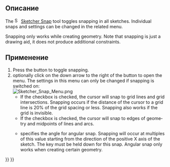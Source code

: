 <languages/>

<div lang="en" dir="ltr" class="mw-content-ltr">
{{Docnav
|[[Sketcher_Grid|Toggle grid]]
|[[Sketcher_RenderingOrder|Configure rendering order]]
|[[Sketcher_Workbench|Sketcher]]
|IconL=Sketcher_Grid.svg
|IconR=Sketcher_RenderingOrder.svg
|IconC=Workbench_Sketcher.svg
}}
</div>

<div lang="en" dir="ltr" class="mw-content-ltr">
{{GuiCommand
|Name=Sketcher Snap
|Workbenches=[[Sketcher_Workbench|Sketcher]]
|Version=0.21
|SeeAlso=[[Sketcher_Grid|Sketcher Grid]]
}}
</div>

<span id="Description"></span>
== Описание ==

<div lang="en" dir="ltr" class="mw-content-ltr">
The [[Image:Sketcher_Snap.svg|16px]] [[Sketcher_Snap|Sketcher Snap]] tool toggles snapping in all sketches. Individual snaps and settings can be changed in the related menu.
</div>

<div lang="en" dir="ltr" class="mw-content-ltr">
Snapping only works while creating geometry. Note that snapping is just a drawing aid, it does not produce additional constraints.
</div>

<span id="Usage"></span>
== Применение ==

<div lang="en" dir="ltr" class="mw-content-ltr">
# Press the {{Button|[[Image:Sketcher_Snap.svg|16px]] [[Sketcher_Snap|Toggle snap]]}} button to toggle snapping.
# optionally click on the down arrow to the right of the button to open the menu. The settings in this menu can only be changed if snapping is switched on:<br>[[File:Sketcher_Snap_Menu.png]]
#* If the {{MenuCommand|Snap to grid}} checkbox is checked, the cursor will snap to grid lines and grid intersections. Snapping occurs if the distance of the cursor to a grid line is 20% of the grid spacing or less. Snapping also works if the grid is invisible.
#* If the {{MenuCommand|Snap to objects}} checkbox is checked, the cursor will snap to edges of geometry and midpoints of lines and arcs.
#* {{MenuCommand|Snap angle}} specifies the angle for angular snap. Snapping will occur at multiples of this value starting from the direction of the positive X axis of the sketch. The {{KEY|Ctrl}} key must be held down for this snap. Angular snap only works when creating certain geometry.
</div>


<div lang="en" dir="ltr" class="mw-content-ltr">
{{Docnav
|[[Sketcher_Grid|Toggle grid]]
|[[Sketcher_RenderingOrder|Configure rendering order]]
|[[Sketcher_Workbench|Sketcher]]
|IconL=Sketcher_Grid.svg
|IconR=Sketcher_RenderingOrder.svg
|IconC=Workbench_Sketcher.svg
}}
</div>

{{Sketcher_Tools_navi{{#translation:}}}}
{{Userdocnavi{{#translation:}}}}
